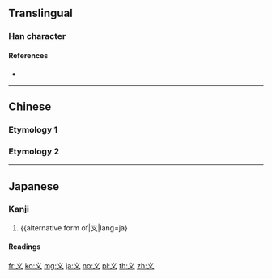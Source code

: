 {{character info/new}}
{{also|義|乂}}
==Translingual==
{{stroke order}}

===Han character===
{{Han char|rn=3|rad=丶|as=02|sn=3|four=|canj=IK,XIK|ids=⿶乂丶}}

====References====
* {{Han ref|kx=0082.031|dkj=00124|dj=0165.120|hdz=10042.100|uh=4E49|ud=20041}}

----

==Chinese==

===Etymology 1===
{{zh-see|義}}

===Etymology 2===
{{zh-see|叉|v}}
----
==Japanese==

===Kanji===
{{ja-kanji|grade=uc|rs=丶02}}

# {{alternative form of|叉|lang=ja}

====Readings====
{{ja-readings|kanon=[[さ]] (sa)|goon=[[しゃ]] (sha)|kun=[[また]] (mata)}}

[[fr:义]]
[[ko:义]]
[[mg:义]]
[[ja:义]]
[[no:义]]
[[pl:义]]
[[th:义]]
[[zh:义]]